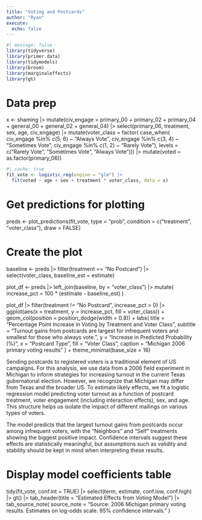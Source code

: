 ```yaml
---
title: "Voting and Postcards"
author: "Ryan"
execute: 
  echo: false
---
```


```r
#| message: false
library(tidyverse)
library(primer.data)
library(tidymodels)
library(broom)
library(marginaleffects)
library(gt)

```


# Data prep
x <- shaming |> 
  mutate(civ_engage = primary_00 + primary_02 + primary_04 + 
               general_00 + general_02 + general_04) |> 
  select(primary_06, treatment, sex, age, civ_engage) |> 
  mutate(voter_class = factor(
    case_when(
      civ_engage %in% c(5, 6) ~ "Always Vote",
      civ_engage %in% c(3, 4) ~ "Sometimes Vote",
      civ_engage %in% c(1, 2) ~ "Rarely Vote"),
         levels = c("Rarely Vote", 
                    "Sometimes Vote", 
                    "Always Vote"))) |>
  mutate(voted = as.factor(primary_06))



```r
#| cache: true
fit_vote <- logistic_reg(engine = "glm") |>
  fit(voted ~ age + sex + treatment * voter_class, data = x)

```


# Get predictions for plotting
preds <- plot_predictions(fit_vote, type = "prob", condition = c("treatment", "voter_class"), draw = FALSE)

# Create the plot
baseline <- preds |>
  filter(treatment == "No Postcard") |>
  select(voter_class, baseline_est = estimate)

plot_df <- preds |>
  left_join(baseline, by = "voter_class") |>
  mutate(
    increase_pct = 100 * (estimate - baseline_est)
  )

plot_df |>
  filter(treatment != "No Postcard", increase_pct > 0) |>
  ggplot(aes(x = treatment, y = increase_pct, fill = voter_class)) +
  geom_col(position = position_dodge(width = 0.8)) +
  labs(
    title = "Percentage Point Increase in Voting by Treatment and Voter Class",
    subtitle = "Turnout gains from postcards are largest for infrequent voters and smallest for those who always vote.",
    y = "Increase in Predicted Probability (%)",
    x = "Postcard Type",
    fill = "Voter Class",
    caption = "Michigan 2006 primary voting results"
  ) +
  theme_minimal(base_size = 16)

Sending postcards to registered voters is a traditional element of US campaigns. For this analysis, we use data from a 2006 field experiment in Michigan to inform strategies for increasing turnout in the current Texas gubernatorial election. However, we recognize that Michigan may differ from Texas and the broader US. To estimate likely effects, we fit a logistic regression model predicting voter turnout as a function of postcard treatment, voter engagement (including interaction effects), sex, and age. This structure helps us isolate the impact of different mailings on various types of voters.

The model predicts that the largest turnout gains from postcards occur among infrequent voters, with the “Neighbors” and “Self” treatments showing the biggest positive impact. Confidence intervals suggest these effects are statistically meaningful, but assumptions such as validity and stability should be kept in mind when interpreting these results.

# Display model coefficients table
tidy(fit_vote, conf.int = TRUE) |>
  select(term, estimate, conf.low, conf.high) |>
  gt() |>
  tab_header(title = "Estimated Effects from Voting Model") |>
  tab_source_note(
    source_note = "Source: 2006 Michigan primary voting results. Estimates on log-odds scale. 95% confidence intervals."
  )
